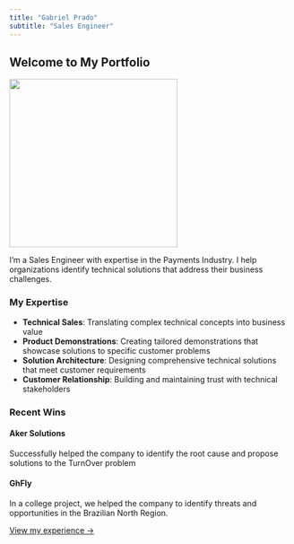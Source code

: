 ```yaml
---
title: "Gabriel Prado"
subtitle: "Sales Engineer"
---
```


## Welcome to My Portfolio

![](images/profile.jpeg){width="300"}

I'm a Sales Engineer with expertise in the Payments Industry. I help organizations identify technical solutions that address their business challenges.

### My Expertise

-   **Technical Sales**: Translating complex technical concepts into business value
-   **Product Demonstrations**: Creating tailored demonstrations that showcase solutions to specific customer problems
-   **Solution Architecture**: Designing comprehensive technical solutions that meet customer requirements
-   **Customer Relationship**: Building and maintaining trust with technical stakeholders

### Recent Wins

::::: grid
::: g-col-6
#### Aker Solutions

Successfully helped the company to identify the root cause and propose solutions to the TurnOver problem
:::

::: g-col-6
#### GhFly

In a college project, we helped the company to identify threats and opportunities in the Brazilian North Region.
:::
:::::

[View my experience →](experience.qmd)